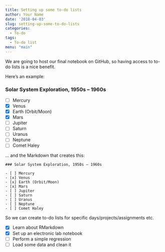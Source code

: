 ```yaml
---
title: Setting up some to-do lists
author: Your Name
date: '2018-04-03'
slug: setting-up-some-to-do-lists
categories:
  - To-do
tags:
  - To-do list
menu: "main"
---
```


We are going to host our final notebook on GitHub, so having access to to-do lists is a nice benefit.

Here's an example:

### Solar System Exploration, 1950s – 1960s

- [ ] Mercury
- [x] Venus
- [x] Earth (Orbit/Moon)
- [x] Mars
- [ ] Jupiter
- [ ] Saturn
- [ ] Uranus
- [ ] Neptune
- [ ] Comet Haley

... and the Markdown that creates this:

```
### Solar System Exploration, 1950s – 1960s

- [ ] Mercury
- [x] Venus
- [x] Earth (Orbit/Moon)
- [x] Mars
- [ ] Jupiter
- [ ] Saturn
- [ ] Uranus
- [ ] Neptune
- [ ] Comet Haley
```

So we can create to-do lists for specific days/projects/assignments etc.

- [x] Learn about RMarkdown
- [x] Set up an electronic lab notebook
- [ ] Perform a simple regression
- [ ] Load some data and clean it
